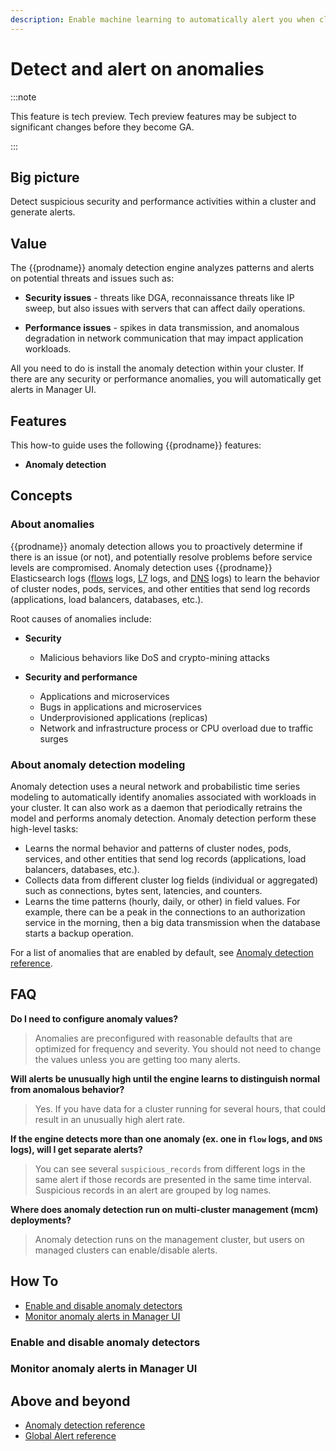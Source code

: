 ```yaml
---
description: Enable machine learning to automatically alert you when clusters have security and performance issues.
---
```


# Detect and alert on anomalies



:::note

This feature is tech preview. Tech preview features may be subject to significant changes before they become GA.

:::

## Big picture

Detect suspicious security and performance activities within a cluster and generate alerts.

## Value

The {{prodname}} anomaly detection engine analyzes patterns and alerts on potential
threats and issues such as:

- **Security issues** - threats like DGA, reconnaissance threats like IP sweep, but also issues with servers that can affect daily operations.

- **Performance issues** - spikes in data transmission, and anomalous degradation in network communication that may impact application workloads.

All you need to do is install the anomaly detection within your cluster. If there are any security or performance anomalies, you will automatically get alerts in Manager UI.

## Features

This how-to guide uses the following {{prodname}} features:

- **Anomaly detection**

## Concepts

### About anomalies

{{prodname}} anomaly detection allows you to proactively determine if there is an issue (or not), and potentially resolve problems before service levels are compromised. Anomaly detection uses {{prodname}} Elasticsearch logs ([flows](../visibility/elastic/flow/index.mdx) logs, [L7](../visibility/elastic/l7/index.mdx) logs, and [DNS](../visibility/elastic/dns/index.mdx) logs) to learn the behavior of cluster nodes, pods, services, and other entities that send log records (applications, load balancers, databases, etc.).

Root causes of anomalies include:

- **Security**

  - Malicious behaviors like DoS and crypto-mining attacks

- **Security and performance**

  - Applications and microservices
  - Bugs in applications and microservices
  - Underprovisioned applications (replicas)
  - Network and infrastructure process or CPU overload due to traffic surges

### About anomaly detection modeling

Anomaly detection uses a neural network and probabilistic time series modeling to automatically
identify anomalies associated with workloads in your cluster. It can also work as a daemon that
periodically retrains the model and performs anomaly detection. Anomaly detection perform these
high-level tasks:

- Learns the normal behavior and patterns of cluster nodes, pods, services, and other entities that send log records
  (applications, load balancers, databases, etc.).
- Collects data from different cluster log fields (individual or aggregated) such as connections,
  bytes sent, latencies, and counters.
- Learns the time patterns (hourly, daily, or other) in field values. For example, there can be a peak
  in the connections to an authorization service in the morning, then a big data transmission when
  the database starts a backup operation.

For a list of anomalies that are enabled by default, see [Anomaly detection reference](../reference/anomaly-detection.mdx).

## FAQ

**Do I need to configure anomaly values?**

> Anomalies are preconfigured with reasonable defaults that are optimized for frequency and severity. You should not need to change the values unless you are getting too many alerts.

**Will alerts be unusually high until the engine learns to distinguish normal from anomalous behavior?**

> Yes. If you have data for a cluster running for several hours, that could result in an unusually high alert rate.

**If the engine detects more than one anomaly (ex. one in `flow` logs, and `DNS` logs), will I get separate alerts?**

> You can see several `suspicious_records` from different logs in the same alert if those records are presented in
> the same time interval. Suspicious records in an alert are grouped by log names.

**Where does anomaly detection run on multi-cluster management (mcm) deployments?**

> Anomaly detection runs on the management cluster, but users on managed clusters can enable/disable alerts.

## How To

- [Enable and disable anomaly detectors](#enable-and-disable-anomaly-detectors)
- [Monitor anomaly alerts in Manager UI](#monitor-anomaly-alerts-in-manager-ui)

### Enable and disable anomaly detectors

<AnomalyDetectionEnableDisableCommon />

### Monitor anomaly alerts in Manager UI

<AnomalyDetectionMonitor />

## Above and beyond

- [Anomaly detection reference](../reference/anomaly-detection.mdx)
- [Global Alert reference](../reference/resources/globalalert.mdx)
